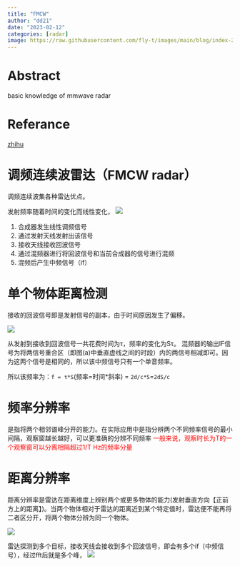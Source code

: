 ```yaml
---
title: "FMCW" 
author: "dd21"
date: "2023-02-12" 
categories: [radar]
image: https://raw.githubusercontent.com/fly-t/images/main/blog/index-2023-02-12-21-05-19.png
---
```



# Abstract
basic knowledge of mmwave radar

# Referance


[zhihu](https://zhuanlan.zhihu.com/p/416269210)

# 调频连续波雷达（FMCW radar）
调频连续波集各种雷达优点。

发射频率随着时间的变化而线性变化，
![](https://raw.githubusercontent.com/fly-t/images/main/blog/index-2023-02-12-21-10-39.png)

1. 合成器发生线性调频信号
2. 通过发射天线发射出该信号
3. 接收天线接收回波信号
4. 通过混频器进行将回波信号和当前合成器的信号进行混频
5. 混频后产生中频信号（if）

# 单个物体距离检测

接收的回波信号即是发射信号的副本，由于时间原因发生了偏移。

![](https://raw.githubusercontent.com/fly-t/images/main/blog/index-2023-02-12-21-17-16.png)

从发射到接收到回波信号一共花费时间为τ，频率的变化为Sτ。 混频器的输出IF信号为将两信号重合区（即图(a)中垂直虚线之间的时段）内的两信号相减即可。因为这两个信号是相同的，所以该中频信号只有一个单音频率。

所以该频率为：`f = τ*S`(频率=时间*斜率) = `2d/c*S`=`2dS/c`

# 频率分辨率

是指将两个相邻谱峰分开的能力。在实际应用中是指分辨两个不同频率信号的最小间隔，观察窗越长越好，可以更准确的分辨不同频率 <font color='red'> 一般来说，观察时长为T的一个观察窗可以分离相隔超过1/T Hz的频率分量 </font>

# 距离分辨率

距离分辨率是雷达在距离维度上辨别两个或更多物体的能力(发射垂直方向【正前方上的距离】)。当两个物体相对于雷达的距离近到某个特定值时，雷达便不能再将二者区分开，将两个物体分辨为同一个物体。

![](https://raw.githubusercontent.com/fly-t/images/main/blog/index-2023-02-12-21-58-55.png)

雷达探测到多个目标，接收天线会接收到多个回波信号，即会有多个if（中频信号），经过fft后就是多个峰，
![](https://raw.githubusercontent.com/fly-t/images/main/blog/index-2023-02-12-21-59-05.png)
